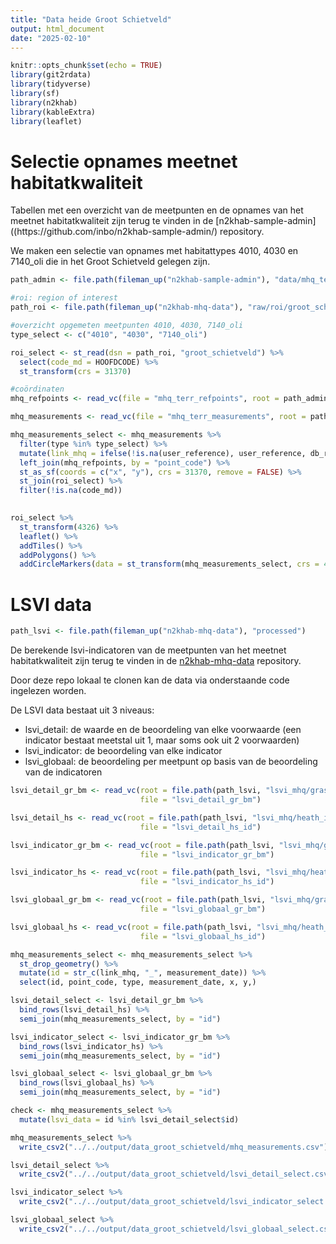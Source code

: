 ```yaml
---
title: "Data heide Groot Schietveld"
output: html_document
date: "2025-02-10"
---
```


```r
knitr::opts_chunk$set(echo = TRUE)
library(git2rdata)
library(tidyverse)
library(sf)
library(n2khab)
library(kableExtra)
library(leaflet)
```

# Selectie opnames meetnet habitatkwaliteit

Tabellen met een overzicht van de meetpunten en de opnames van het meetnet habitatkwaliteit zijn terug te vinden in de [n2khab-sample-admin]((https://github.com/inbo/n2khab-sample-admin/) repository.

We maken een selectie van opnames met habitattypes 4010, 4030 en 7140_oli die in het Groot Schietveld gelegen zijn.

```r
path_admin <- file.path(fileman_up("n2khab-sample-admin"), "data/mhq_terr/rapportage2025" )

#roi: region of interest
path_roi <- file.path(fileman_up("n2khab-mhq-data"), "raw/roi/groot_schietveld")

#overzicht opgemeten meetpunten 4010, 4030, 7140_oli
type_select <- c("4010", "4030", "7140_oli")

roi_select <- st_read(dsn = path_roi, "groot_schietveld") %>%
  select(code_md = HOOFDCODE) %>%
  st_transform(crs = 31370)

#coördinaten
mhq_refpoints <- read_vc(file = "mhq_terr_refpoints", root = path_admin)

mhq_measurements <- read_vc(file = "mhq_terr_measurements", root = path_admin) 

mhq_measurements_select <- mhq_measurements %>%
  filter(type %in% type_select) %>%
  mutate(link_mhq = ifelse(!is.na(user_reference), user_reference, db_ref)) %>%
  left_join(mhq_refpoints, by = "point_code") %>%
  st_as_sf(coords = c("x", "y"), crs = 31370, remove = FALSE) %>%
  st_join(roi_select) %>%
  filter(!is.na(code_md))
  
```

```r
roi_select %>%
  st_transform(4326) %>%
  leaflet() %>%
  addTiles() %>%
  addPolygons() %>%
  addCircleMarkers(data = st_transform(mhq_measurements_select, crs = 4326), label = ~type)
```

# LSVI data

```r
path_lsvi <- file.path(fileman_up("n2khab-mhq-data"), "processed")

```

De berekende lsvi-indicatoren van de meetpunten van het meetnet habitatkwaliteit zijn terug te vinden in de [n2khab-mhq-data](https://github.com/inbo/n2khab-mhq-data/tree) repository.

Door deze repo lokaal te clonen kan de data via onderstaande code ingelezen worden.

De LSVI data bestaat uit 3 niveaus:

+ lsvi_detail: de waarde en de beoordeling van elke voorwaarde (een indicator bestaat meetstal uit 1, maar soms ook uit 2 voorwaarden)
+ lsvi_indicator: de beoordeling van elke indicator
+ lsvi_globaal: de beoordeling per meetpunt op basis van de beoordeling van de indicatoren

```r
lsvi_detail_gr_bm <- read_vc(root = file.path(path_lsvi, "lsvi_mhq/grassland_marsh/result"),
                             file = "lsvi_detail_gr_bm")

lsvi_detail_hs <- read_vc(root = file.path(path_lsvi, "lsvi_mhq/heath_inland_dunes/result"),
                             file = "lsvi_detail_hs_id")

lsvi_indicator_gr_bm <- read_vc(root = file.path(path_lsvi, "lsvi_mhq/grassland_marsh/result"),
                             file = "lsvi_indicator_gr_bm")

lsvi_indicator_hs <- read_vc(root = file.path(path_lsvi, "lsvi_mhq/heath_inland_dunes/result"),
                             file = "lsvi_indicator_hs_id")

lsvi_globaal_gr_bm <- read_vc(root = file.path(path_lsvi, "lsvi_mhq/grassland_marsh/result"),
                             file = "lsvi_globaal_gr_bm")

lsvi_globaal_hs <- read_vc(root = file.path(path_lsvi, "lsvi_mhq/heath_inland_dunes/result"),
                             file = "lsvi_globaal_hs_id")

mhq_measurements_select <- mhq_measurements_select %>%
  st_drop_geometry() %>%
  mutate(id = str_c(link_mhq, "_", measurement_date)) %>%
  select(id, point_code, type, measurement_date, x, y,)

lsvi_detail_select <- lsvi_detail_gr_bm %>%
  bind_rows(lsvi_detail_hs) %>%
  semi_join(mhq_measurements_select, by = "id")

lsvi_indicator_select <- lsvi_indicator_gr_bm %>%
  bind_rows(lsvi_indicator_hs) %>%
  semi_join(mhq_measurements_select, by = "id")

lsvi_globaal_select <- lsvi_globaal_gr_bm %>%
  bind_rows(lsvi_globaal_hs) %>%
  semi_join(mhq_measurements_select, by = "id")

check <- mhq_measurements_select %>%
  mutate(lsvi_data = id %in% lsvi_detail_select$id)

```

```r
mhq_measurements_select %>%
  write_csv2("../../output/data_groot_schietveld/mhq_measurements.csv")

lsvi_detail_select %>%
  write_csv2("../../output/data_groot_schietveld/lsvi_detail_select.csv")

lsvi_indicator_select %>%
  write_csv2("../../output/data_groot_schietveld/lsvi_indicator_select.csv")

lsvi_globaal_select %>%
  write_csv2("../../output/data_groot_schietveld/lsvi_globaal_select.csv")

```

